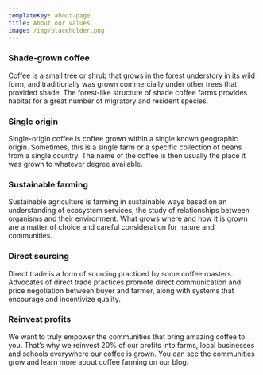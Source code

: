 ```yaml
---
templateKey: about-page
title: About our values
image: /img/placeholder.png
---
```

### Shade-grown coffee
Coffee is a small tree or shrub that grows in the forest understory in its wild form, and traditionally was grown commercially under other trees that provided shade. The forest-like structure of shade coffee farms provides habitat for a great number of migratory and resident species.

### Single origin
Single-origin coffee is coffee grown within a single known geographic origin. Sometimes, this is a single farm or a specific collection of beans from a single country. The name of the coffee is then usually the place it was grown to whatever degree available.

### Sustainable farming
Sustainable agriculture is farming in sustainable ways based on an understanding of ecosystem services, the study of relationships between organisms and their environment. What grows where and how it is grown are a matter of choice and careful consideration for nature and communities.

### Direct sourcing
Direct trade is a form of sourcing practiced by some coffee roasters. Advocates of direct trade practices promote direct communication and price negotiation between buyer and farmer, along with systems that encourage and incentivize quality.

### Reinvest profits
We want to truly empower the communities that bring amazing coffee to you. That’s why we reinvest 20% of our profits into farms, local businesses and schools everywhere our coffee is grown. You can see the communities grow and learn more about coffee farming on our blog.
